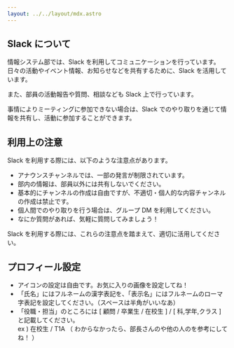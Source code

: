 ```yaml
---
layout: ../../layout/mdx.astro
---
```




## Slack について

情報システム部では、Slack を利用してコミュニケーションを行っています。
日々の活動やイベント情報、お知らせなどを共有するために、Slack を活用しています。

また、部員の活動報告や質問、相談なども Slack 上で行っています。

事情によりミーティングに参加できない場合は、Slack でのやり取りを通じて情報を共有し、活動に参加することができます。

## 利用上の注意

Slack を利用する際には、以下のような注意点があります。

- アナウンスチャンネルでは、一部の発言が制限されています。
- 部内の情報は、部員以外には共有しないでください。
- 基本的にチャンネルの作成は自由ですが、不適切・個人的な内容チャンネルの作成は禁止です。
- 個人間でのやり取りを行う場合は、グループ DM を利用してください。
- なにか質問があれば、気軽に質問してみましょう！

Slack を利用する際には、これらの注意点を踏まえて、適切に活用してください。

## プロフィール設定

- アイコンの設定は自由です。お気に入りの画像を設定してね！
- 「氏名」にはフルネームの漢字表記を、「表示名」にはフルネームのローマ字表記を設定してください。（スペースは半角がいいなあ）
- 「役職・担当」のところには [ 顧問 / 卒業生 / 在校生 ] / [ 科,学年,クラス ] と記載してください。\
ex ) 在校生 / T1A （ わからなかったら、部長さんのや他の人のを参考にしてね！ ）
